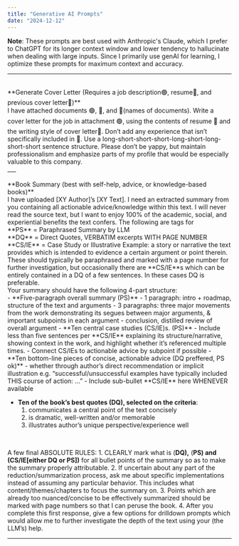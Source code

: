 ---
title: "Generative AI Prompts"
date: "2024-12-12"
---
**Note**: These prompts are best used with Anthropic's Claude, which I prefer to ChatGPT for its longer context window and lower tendency to hallucinate when dealing with large inputs. Since I primarily use genAI for learning, I optimize these prompts for maximum context and accuracy.
___
<br />
**Generate Cover Letter (Requires a job description🟢, resume🔴, and previous cover letter🔵)**
<br />
I have attached documents 🟢, 🔴, and 🔵(names of documents). Write a cover letter for the job in attachment 🟢, using the contents of resume 🔴 and the writing style of cover letter🔵. Don’t add any experience that isn’t specifically included in 🔴. Use a long-short-short-short-long-short-long-short-short sentence structure. Please don’t be yappy,  but maintain professionalism and emphasize parts of my profile that would be especially valuable to this company. 
<br />
___
<br />
<br />
**Book Summary (best with self-help, advice, or knowledge-based books)**
<br />
I have uploaded [XY Author]’s [XY Text]. I need an extracted summary from you containing all actionable advice/knowledge within this text. I will never read the source text, but I want to enjoy 100% of the academic, social, and experiential benefits the text confers. The following are tags for 
<br />
**PS** = Paraphrased Summary by LLM
<br />
**DQ**  = Direct Quotes, VERBATIM excerpts WITH PAGE NUMBER
<br />
**CS/IE** = Case Study or Illustrative Example: a story or narrative the text provides which is intended to evidence a certain argument or point therein. These should typically be paraphrased and marked with a page number for further investigation, but occasionally there are **CS/IE**s which can be entirely contained in a DQ of a few sentences. In these cases DQ is preferable.
<br />
Your summary should have the following 4-part structure:
<br />
- **Five-paragraph overall summary (PS)**
    - 1 paragraph: intro + roadmap, structure of the text and arguments
    - 3 paragraphs: three major movements from the work demonstrating its segues between major arguments, & important subpoints in each argument
    - conclusion, distilled review of overall argument
- **Ten central case studies (CS/IE)s. (PS)**
    - Include less than five sentences per **CS/IE** explaining its structure/narrative, showing context in the work, and highlight whether it’s referenced multiple times.
    - Connect CS/IEs to actionable advice by subpoint if possible
- **Ten bottom-line pieces of concise, actionable advice (DQ preffered, PS ok)**
    - whether through author’s direct recommendation or implicit illustration e.g. “successful/unsuccessful examples have typically included THIS course of action: …”
    - Include sub-bullet **CS/IE** here WHENEVER available

<br />

- **Ten of the book’s best quotes (DQ), selected on the criteria**:
    1. communicates a central point of the text concisely
    2. is dramatic, well-written and/or memorable
    3. illustrates author’s unique perspective/experience well
<br />

A few final ABSOLUTE RULES:
    1. CLEARLY mark what is (**DQ),** (**PS) and (CS/IE[either DQ or PS])** for all bullet points of the summary so as to make the summary properly attributable.
    2. If uncertain about any part of the reduction/summarization process, ask me about specific implementations instead of assuming any particular behavior. This includes what content/themes/chapters to focus the summary on.
    3. Points which are already too nuanced/concise to be effectively summarized should be marked with page numbers so that I can peruse the book.
    4. After you complete this first response, give a few options for drilldown prompts which would allow me to further investigate the depth of the text using your (the LLM’s) help.

____